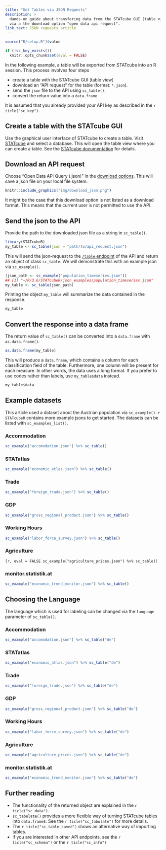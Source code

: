 ```yaml
---
title: "Get Tables via JSON Requests"
description: >
  Hands-on guide about transfering data from the STATcube GUI (table view) to R sessions
  via a the download option "open data api request".
link_text: JSON requests article
---
```


```r
source("R/setup.R")$value
```

```r
if (!sc_key_exists())
  knitr::opts_chunk$set(eval = FALSE)
```

In the following example, a table will be exported from STATcube into an
R session. This process involves four steps

* create a table with the STATcube GUI (table view)
* download an "API request" for the table (format: `*.json`).
* send the `json` file to the API using `sc_table()`.
* convert the return value into a `data.frame`

It is assumed that you already provided your API key as described in the `r ticle("sc_key")`.

## Create a table with the STATcube GUI

Use the graphical user interface of STATcube to create a table. Visit
[STATcube] and select a database. This will open the table view where you can 
create a table. See the [STATcube documentation] for details.

## Download an API request

Choose "Open Data API Query (.json)" in the [download options]. This will
save a json file on your local file system.

```r
knitr::include_graphics("img/download_json.png")
```
 
It might be the case that this download option is not listed as a download format.
This means that the current user is not permitted to use the API.

## Send the json to the API

Provide the path to the downloaded json file as a string in `sc_table()`.

``` r
library(STATcubeR)
my_table <- sc_table(json = "path/to/api_request.json")
```

This will send the json-request to the [`/table` endpoint] of the API and return an object of class `sc_table`.
We will demonstrate this with an example json via `sc_example()`.
 
```r
(json_path <- sc_example("population_timeseries.json"))
## [1] "~/R/3.6/STATcubeR/json_examples/population_timeseries.json"
my_table <- sc_table(json_path)
```

Printing the object `my_table` will summarize the data contained in the response.

```r
my_table
```

## Convert the response into a data frame

The return value of `sc_table()` can be converted into a `data.frame` with `as.data.frame()`.

```r
as.data.frame(my_table)
```

This will produce a `data.frame`, which contains a column for each classification field of the table.
Furthermore, one column will be present for each measure.
In other words, the data uses a long format.
If you prefer to use codes rather than labels, use `my_table$data` instead.

```r
my_table$data
```

## Example datasets {.tabset .tabset-pills}

This article used a dataset about the Austrian population via `sc_example()`.
`r STATcubeR` contains more example jsons to get started.
The datasets can be listed with `sc_examples_list()`.

### Accommodation

```r
sc_example("accomodation.json") %>% sc_table()
```

### STATatlas

```r
sc_example("economic_atlas.json") %>% sc_table()
```

### Trade

```r
sc_example("foreign_trade.json") %>% sc_table()
```

### GDP

```r
sc_example("gross_regional_product.json") %>% sc_table()
```

### Working Hours

```r
sc_example("labor_force_survey.json") %>% sc_table()
```

### Agriculture

```{r, eval = FALSE
sc_example("agriculture_prices.json") %>% sc_table()
```

### monitor.statistik.at

```r
sc_example("economic_trend_monitor.json") %>% sc_table()
```

## Choosing the Language {.tabset .tabset-pills}

The language which is used for labeling can be changed via the `language`
parameter of `sc_table()`.

### Accommodation

```r
sc_example("accomodation.json") %>% sc_table("de")
```

### STATatlas

```r
sc_example("economic_atlas.json") %>% sc_table("de")
```

### Trade

```r
sc_example("foreign_trade.json") %>% sc_table("de")
```

### GDP

```r
sc_example("gross_regional_product.json") %>% sc_table("de")
```

### Working Hours

```r
sc_example("labor_force_survey.json") %>% sc_table("de")
```

### Agriculture

```r
sc_example("agriculture_prices.json") %>% sc_table("de")
```

### monitor.statistik.at

```r
sc_example("economic_trend_monitor.json") %>% sc_table("de")
```

## Further reading

* The functionality of the returned object are explained in the `r ticle("sc_data")`.
* `sc_tabulate()`  provides a more flexible way of turning STATcube tables into
  `data.frame`s. See the `r ticle("sc_tabulate")` for more details.
* The `r ticle("sc_table_saved")` shows an alternative way of importing tables.
* If you are interested in other API endpoints, see the `r ticle("sc_schema")`
  or the `r ticle("sc_info")`

[`/table` endpoint]: https://docs.wingarc.com.au/superstar/9.12/open-data-api/open-data-api-reference/table-endpoint
[download options]: https://docs.wingarc.com.au/superstar/9.12/superweb2/user-guide/download-tables
[STATcube]: https://www.statistik.at/datenbanken/statcube-statistische-datenbank/login
[STATcube documentation]: https://www.statistik.at/datenbanken/statcube-statistische-datenbank/dokumente-downloads
